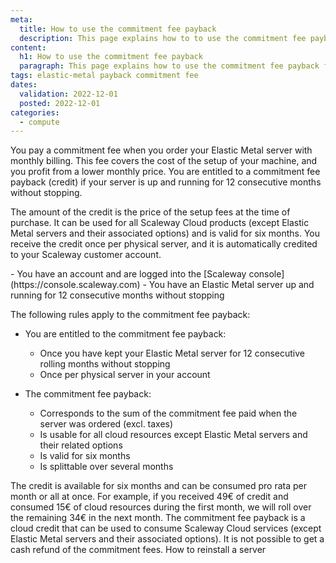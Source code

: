```yaml
---
meta:
  title: How to use the commitment fee payback
  description: This page explains how to to use the commitment fee payback for Elastic Metal servers
content:
  h1: How to use the commitment fee payback
  paragraph: This page explains how to use the commitment fee payback for Elastic Metal server servers
tags: elastic-metal payback commitment fee 
dates:
  validation: 2022-12-01
  posted: 2022-12-01
categories:
  - compute
---
```



You pay a commitment fee when you order your Elastic Metal server with monthly billing. This fee covers the cost of the setup of your machine, and you profit from a lower monthly price. You are entitled to a commitment fee payback (credit) if your server is up and running for 12 consecutive months without stopping.

The amount of the credit is the price of the setup fees at the time of purchase. It can be used for all Scaleway Cloud products (except Elastic Metal servers and their associated options) and is valid for six months. You receive the credit once per physical server, and it is automatically credited to your Scaleway customer account. 

<Message type="requirement">
  - You have an account and are logged into the [Scaleway console](https://console.scaleway.com)  
  - You have an Elastic Metal server up and running for 12 consecutive months without stopping
</Message>

The following rules apply to the commitment fee payback: 

* You are entitled to the commitment fee payback:
   * Once you have kept your Elastic Metal server for 12 consecutive rolling months without stopping
   * Once per physical server in your account

* The commitment fee payback:
   * Corresponds to the sum of the commitment fee paid when the server was ordered (excl. taxes)
   * Is usable for all cloud resources except Elastic Metal servers and their related options
   * Is valid for six months
   * Is splittable over several months

<Message type="tip">
  The credit is available for six months and can be consumed pro rata per month or all at once. For example, if you received 49€ of credit and consumed 15€ of cloud resources during the first month, we will roll over the remaining 34€ in the next month.
</Message>

<Message type="important">
  The commitment fee payback is a cloud credit that can be used to consume Scaleway Cloud services (except Elastic Metal servers and their associated options). It is not possible to get a cash refund of the commitment fees.
</Message>

<Navigation title="See Also">
  <PreviousButton to="/compute/elastic-metal/how-to/reinstall-server/">How to reinstall a server</PreviousButton>
</Navigation>